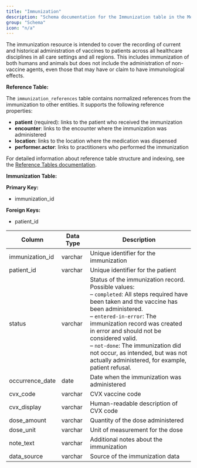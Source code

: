 ```yaml
---
title: "Immunization"
description: "Schema documentation for the Immunization table in the Metriport data model"
group: "Schema"
icon: "n/a"
---
```


The immunization resource is intended to cover the recording of current and historical administration of vaccines to patients across all healthcare disciplines in all care settings and all regions. This includes immunization of both humans and animals but does not include the administration of non-vaccine agents, even those that may have or claim to have immunological effects.

**Reference Table:**

The `immunization_references` table contains normalized references from the immunization to other entities. It supports the following reference properties:
* **patient** (required): links to the patient who received the immunization
* **encounter**: links to the encounter where the immunization was administered
* **location**: links to the location where the medication was dispensed
* **performer.actor**: links to practitioners who performed the immunization

For detailed information about reference table structure and indexing, see the [Reference Tables documentation](/medical-api/handling-data/schema/reference-tables).

**Immunization Table:**

**Primary Key:**
* immunization_id

**Foreign Keys:**
* patient_id

| Column | Data Type | Description |
| ------ | --------- | ----------- |
| immunization_id | varchar | Unique identifier for the immunization |
| patient_id | varchar | Unique identifier for the patient |
| status | varchar | Status of the immunization record. Possible values:<br/>– <code>completed</code>: All steps required have been taken and the vaccine has been administered.<br/>– <code>entered-in-error</code>: The immunization record was created in error and should not be considered valid.<br/>– <code>not-done</code>: The immunization did not occur, as intended, but was not actually administered, for example, patient refusal. |
| occurrence_date | date | Date when the immunization was administered |
| cvx_code | varchar | CVX vaccine code |
| cvx_display | varchar | Human-readable description of CVX code |
| dose_amount | varchar | Quantity of the dose administered |
| dose_unit | varchar | Unit of measurement for the dose |
| note_text | varchar | Additional notes about the immunization |
| data_source | varchar | Source of the immunization data |
